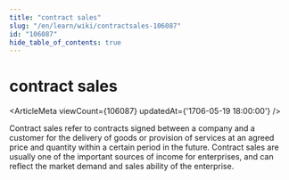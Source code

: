 ```yaml
---
title: "contract sales"
slug: "/en/learn/wiki/contractsales-106087"
id: "106087"
hide_table_of_contents: true
---
```



# contract sales

<ArticleMeta viewCount={106087} updatedAt={'1706-05-19 18:00:00'} />

Contract sales refer to contracts signed between a company and a customer for the delivery of goods or provision of services at an agreed price and quantity within a certain period in the future. Contract sales are usually one of the important sources of income for enterprises, and can reflect the market demand and sales ability of the enterprise.
